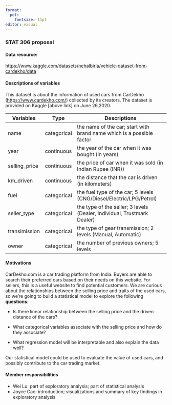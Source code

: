 ```yaml
---
format: 
  pdf:
    fontsize: 11pt
editor: visual
---
```


### STAT 306 proposal

#### Data resource:

<https://www.kaggle.com/datasets/nehalbirla/vehicle-dataset-from-cardekho/data>

#### Descriptions of variables

This dataset is about the information of used cars from CarDekho (<https://www.cardekho.com/>) collected by its creators. The dataset is provided on Kaggle \[above link\] on June 26,2020.

| Variables     | Type        | Descriptions                                                            |
|---------------|-------------|-------------------------------------------------------------------------|
| name          | categorical | the name of the car; start with brand name which is a possible factor   |
| year          | continuous  | the year of the car when it was bought (in years)                       |
| selling_price | continuous  | the price of car when it was sold (in Indian Rupee (INR))               |
| km_driven     | continuous  | the distance that the car is driven (in kilometers)                     |
| fuel          | categorical | the fuel type of the car; 5 levels (CNG/Diesel/Electric/LPG/Petrol)     |
| seller_type   | categorical | the type of the seller; 3 levels (Dealer, Individual, Trustmark Dealer) |
| transimission | categorical | the type of gear transmission; 2 levels (Manual, Automatic)             |
| owner         | categorical | the number of previous owners; 5 levels                                 |

#### Motivations

CarDekho.com is a car trading platform from India. Buyers are able to search their preferred cars based on their needs on this website. For sellers, this is a useful website to find potential customers. We are curious about the relationships between the selling price and traits of the used cars, so we're going to build a statistical model to explore the following **questions**:

-   Is there linear relationship between the selling price and the driven distance of the cars?

-   What categorical variables associate with the selling price and how do they associate?

-   What regression model will be interpretable and also explain the data well?

Our statistical model could be used to evaluate the value of used cars, and possibly contribute to the car trading market.

#### Member responsibilities

-   Wei Lu: part of exploratory analysis; part of statistical analysis
-   Joyce Cao: introduction; visualizations and summary of key findings in exploratory analysis
